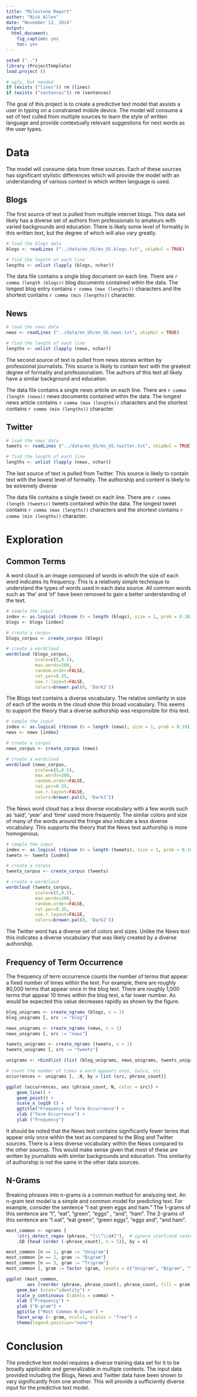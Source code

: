 ```yaml
---
title: "Milestone Report"
author: "Nick Allen"
date: "November 13, 2014"
output:
  html_document:
    fig_caption: yes
    toc: yes
---
```


```r
setwd ("..")
library (ProjectTemplate)
load.project ()

# ugly, but needed
if (exists ("lines")) rm (lines)
if (exists ("sentences")) rm (sentences)
```

The goal of this project is to create a predictive text model that assists a user in typing on a constrained mobile device.  The model will consume a set of text culled from multiple sources to learn the style of written language and provide contextually relevant suggestions for next words as the user types.

# Data

The model will consume data from three sources.  Each of these sources has significant stylistic differences which will provide the model with an understanding of various context in which written language is used.

## Blogs

The first source of text is pulled from multiple internet blogs.  This data set likely has a diverse set of authors from professionals to amateurs with varied backgrounds and education.  There is likely some level of formality in this written text, but the degree of which will also vary greatly.

```r
# load the blogs data
blogs <- readLines ("../data/en_US/en_US.blogs.txt", skipNul = TRUE)

# find the legnth of each line
lengths <- unlist (lapply (blogs, nchar))
```

The data file contains a single blog document on each line.  There are `r comma (length (blogs))` blog documents contained wthin the data.  The longest blog entry contains `r comma (max (lengths))` characters and the shortest contains  `r comma (min (lengths))` character.

## News

```r
# load the news data
news <- readLines ("../data/en_US/en_US.news.txt", skipNul = TRUE)
```

```r
# find the length of each line
lengths <- unlist (lapply (news, nchar))
```

The second source of text is pulled from news stories written by professional journalists.  This source is likely to contain text with the greatest degree of formality and professionalism.  The authors of this text all likely have a similar background and education.

The data file contains a single news article on each line.  There are `r comma (length (news))` news documents contained wthin the data.  The longest news article contains `r comma (max (lengths))` characters and the shortest contains  `r comma (min (lengths))` character.

## Twitter

```r
# load the news data
tweets <- readLines ("../data/en_US/en_US.twitter.txt", skipNul = TRUE)
```

```r
# find the length of each line
lengths <- unlist (lapply (news, nchar))
```

The last source of text is pulled from Twitter.  This source is likely to contain text with the lowest level of formality.  The authorship and content is likely to be extremely diverse

The data file contains a single tweet on each line.  There are `r comma (length (tweets))` tweets contained wthin the data.  The longest tweet contains `r comma (max (lengths))` characters and the shortest contains  `r comma (min (lengths))` character.

# Exploration

## Common Terms

A word cloud is an image composed of words in which the size of each word indicates its frequency.  This is a relatively simple technique to understand the types of words used in each data source.  All common words such as 'the' and 'of' have been removed to gain a better understanding of the text.

```r

# sample the input
index <- as.logical (rbinom (n = length (blogs), size = 1, prob = 0.10))
blogs <- blogs [index]

# create a corpus
blogs_corpus <- create_corpus (blogs)
```

```r
# create a wordcloud
wordcloud (blogs_corpus, 
           scale=c(5,0.5), 
           max.words=200, 
           random.order=FALSE, 
           rot.per=0.35, 
           use.r.layout=FALSE, 
           colors=brewer.pal(8, 'Dark2'))
```

The Blogs text contains a diverse vocabulary.  The relative similarity in size of each of the words in the cloud show this broad vocabulary.  This seems to support the theory that a diverse authorship was responsible for this text.

```r

# sample the input
index <- as.logical (rbinom (n = length (news), size = 1, prob = 0.10))
news <- news [index]

# create a corpus
news_corpus <- create_corpus (news)
```

```r
# create a wordcloud
wordcloud (news_corpus, 
           scale=c(5,0.5), 
           max.words=200, 
           random.order=FALSE, 
           rot.per=0.35, 
           use.r.layout=FALSE, 
           colors=brewer.pal(8, 'Dark2'))
```

The News word cloud has a less diverse vocabulary with a few words such as 'said', 'year' and 'time' used more frequently.  The similar colors and size of many of the words around the fringe also indicate a less diverse vocabulary.  This supports the theory that the News text authorship is more homogenous.

```r

# sample the input
index <- as.logical (rbinom (n = length (tweets), size = 1, prob = 0.10))
tweets <- tweets [index]

# create a corpus
tweets_corpus <- create_corpus (tweets)
```

```r
# create a wordcloud
wordcloud (tweets_corpus, 
           scale=c(5,0.5), 
           max.words=200, 
           random.order=FALSE, 
           rot.per=0.35, 
           use.r.layout=FALSE, 
           colors=brewer.pal(8, 'Dark2'))
```

The Twitter word has a diverse set of colors and sizes.  Unlike the News text this indicates a diverse vocabulary that was likely created by a diverse authorship.

## Frequency of Term Occurrence

The frequency of term occurrence counts the number of terms that appear a fixed number of times within the text.  For example, there are roughly 80,000 terms that appear once in the blog text.  There are roughly 1,000 terms that appear 10 times within the blog text, a far lower number.  As would be expected this value decreases rapidly as shown by the figure.

```r

blog_unigrams <- create_ngrams (blogs, n = 1)
blog_unigrams [, src := "blog"]

news_unigrams <- create_ngrams (news, n = 1)
news_unigrams [, src := "news"]

tweets_unigrams <- create_ngrams (tweets, n = 1)
tweets_unigrams [, src := "tweets"]

unigrams <- rbindlist (list (blog_unigrams, news_unigrams, tweets_unigrams))
```

```r
# count the number of times a word appears once, twice, etc
occurrences <- unigrams [, .N, by = list (src, phrase_count)]
```

```r
ggplot (occurrences, aes (phrase_count, N, color = src)) + 
    geom_line() +
    geom_point() +
    scale_x_log10 () +
    ggtitle("Frequency of Term Occurrence") +
    xlab ("Term Occurrence") + 
    ylab ("Frequency")
```

It should be noted that the News text contains significantly fewer terms that appear only once within the text as compared to the Blog and Twitter sources.  There is a less diverse vocabulary within the News compared to the other sources.  This would make sense given that most of these are written by journalists with similar backgrounds and education.  This similarity of authorship is not the same in the other data sources.

## N-Grams

Breaking phrases into n-grams is a common method for analyzing text.  An n-gram text model is a simple and common model for predicting text.  For example, consider the sentence "I eat green eggs and ham."  The 1-grams of this sentence are "I", "eat", "green", "eggs" , "and", "ham".  The 2-grams of this sentence are "I eat", "eat green", "green eggs", "eggs and", "and ham".

```r
most_common <- ngrams [
    !stri_detect_regex (phrase, "[\\^\\$#]"),  # ignore start/end sentences
    .SD [head (order (-phrase_count), n = 5)], by = n]

most_common [n == 1, gram := "Unigram"]
most_common [n == 2, gram := "Bigram"]
most_common [n == 3, gram := "Trigram"]
most_common [, gram := factor (gram, levels = c("Unigram", "Bigram", "Trigram"))]
```

```r
ggplot (most_common, 
        aes (reorder (phrase, phrase_count), phrase_count, fill = gram)) + 
    geom_bar (stat="identity") +
    scale_y_continuous (labels = comma) + 
    xlab ("Frequency") +
    ylab ("N-gram") + 
    ggtitle ("Most Common N-Grams") +
    facet_wrap (~ gram, ncol=1, scales = "free") +
    theme(legend.position="none")
```

# Conclusion

The predictive text model requires a diverse training data set for it to be broadly applicable and generalizable in multiple contexts.  The input data provided including the Blogs, News and Twitter data have been shown to vary significantly from one another.  This will provide a sufficiently diverse input for the predictive text model.






